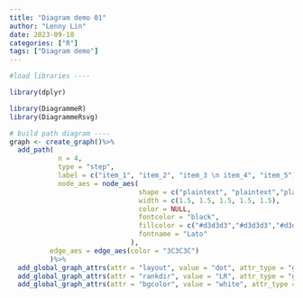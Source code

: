 ```yaml
---
title: "Diagram demo 01"
author: "Lenny Lin"
date: 2023-09-10
categories: ["R"]
tags: ["Diagram demo"]
---
```


```r
#load libraries ----

library(dplyr)

library(DiagrammeR)
library(DiagrammeRsvg)
```

```r
# build path diagram ----
graph <- create_graph()%>%
  add_path(
            n = 4, 
            type = "step",
            label = c("item_1", "item_2", "item_3 \n item_4", "item_5"),
            node_aes = node_aes(
                                shape = c("plaintext", "plaintext","plaintext","plaintext"),
                                width = c(1.5, 1.5, 1.5, 1.5, 1.5),
                                color = NULL,
                                fontcolor = "black",
                                fillcolor = c("#d3d3d3","#d3d3d3","#d3d3d3","#d3d3d3"),
                                fontname = "Lato"
                              ),
          edge_aes = edge_aes(color = "3C3C3C")
          )%>%
  add_global_graph_attrs(attr = "layout", value = "dot", attr_type = "graph") %>%
  add_global_graph_attrs(attr = "rankdir", value = "LR", attr_type = "graph") %>%
  add_global_graph_attrs(attr = "bgcolor", value = "white", attr_type = "graph")

```